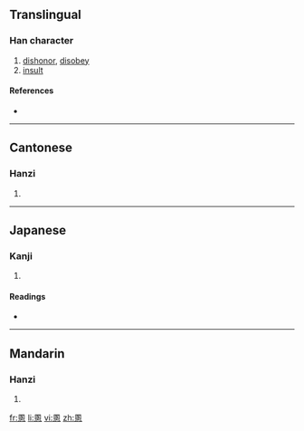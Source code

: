 ==Translingual==

===Han character===
{{Han char|rn=61|rad=心|as=10|sn=14|four=6033<sub>0</sub>|canj=田人心 (WOP), X田人心 (XWOP)}}

# [[dishonor]], [[disobey]]
# [[insult]]

====References====
* {{Han ref|kx=0397.110|dkj=11035|dj=0736.070|hdz=42333.130|uh=6141|ud=24897|bh=E1C4|bd=57796}}

----

==Cantonese==

===Hanzi===
{{yue-hanzi|jyut=|y=wan6}}

# {{defn|Cantonese|sort=心10}}

----

==Japanese==

===Kanji===
{{ja-kanji|grade=|rs=心10}}

# {{defn|Japanese|sort=心10}}

====Readings====
* {{ja-readings|on=[[こん]] (kon), [[ごん]] (gon)|kun=[[うれえる]] (ureeru)}}

----

==Mandarin==

===Hanzi===
{{cmn-hanzi|pin=[[hùn]] ([[hun4]])|wg=hun<sup>4</sup>}}

# {{defn|Mandarin|sort=心10}}

[[fr:慁]]
[[li:慁]]
[[vi:慁]]
[[zh:慁]]